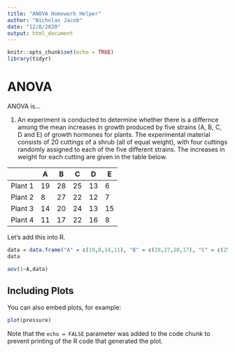 ```yaml
---
title: "ANOVA Homework Helper"
author: "Nicholas Jacob"
date: "12/8/2020"
output: html_document
---
```


```r
knitr::opts_chunk$set(echo = TRUE)
library(tidyr)
```

# ANOVA

ANOVA is...


1. An experiment is conducted to determine whether there is a differnce among the mean increases in growth produced by five strains (A, B, C, D and E) of growth hormones for plants. The experimental material consists of 20 cuttings of a shrub (all of equal weight), with four cuttings randomly assigned to each of the five different strains. The increases in weight for each cutting are given in the table below.


|         | A  | B  | C  | D  | E  |
|---------|----|----|----|----|----|
| Plant 1 | 19 | 28 | 25 | 13 | 6  |
| Plant 2 | 8  | 27 | 22 | 12 | 7  |
| Plant 3 | 14 | 20 | 24 | 13 | 15 |
| Plant 4 | 11 | 17 | 22 | 16 | 8  |

Let's add this into R.
```r
data = data.frame("A" = c(19,8,14,11), "B" = c(28,27,20,17), "C" = c(25,22,24,22), "D" = c(13,12,13,16),"E" = c(6,7,15,8), row.names = 1:4)
data
```


```r
aov(1~A,data)
```

## Including Plots

You can also embed plots, for example:

```r
plot(pressure)
```

Note that the `echo = FALSE` parameter was added to the code chunk to prevent printing of the R code that generated the plot.

